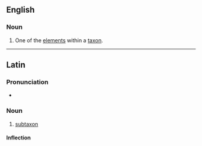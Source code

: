 ==English==

===Noun===
{{en-noun|subtaxa|s}}

# {{lb|en|taxonomy}} One of the [[elements]] within a [[taxon]].

----

==Latin==

===Pronunciation===
* {{la-IPA|subtaxon}}

===Noun===
{{la-noun|new=1|subtaxon|subtaxī|n|second}}

# [[#English|subtaxon]]

====Inflection====
{{la-decl-2nd-N-Greek|subtax}}